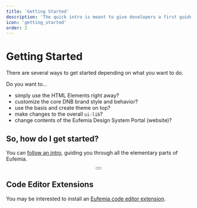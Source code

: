 ```yaml
---
title: 'Getting Started'
description: 'The quick intro is meant to give developers a first guide through all the elementary parts of Eufemia.'
icon: 'getting_started'
order: 2
---
```



# Getting Started

There are several ways to get started depending on what you want to do.

Do you want to...

- simply use the HTML Elements right away?
- customize the core DNB brand style and behavior?
- use the basis and create theme on top?
- make changes to the overall `ui-lib`?
- change contents of the Eufemia Design System Portal (website)?

## So, how do I get started?

You can [follow an intro](/uilib/intro), guiding you through all the elementary parts of Eufemia.

<Section style_type="mint-green" spacing align="center">
  <Button href="/uilib/intro" size="large" text="Quick Intro" />
</Section>

## Code Editor Extensions

You may be interested to install an [Eufemia code editor extension](/uilib/helpers/tools/#code-editor-extensions).

<WelcomeAdvice />
